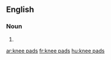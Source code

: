 {{also|kneepads}}
==English==

===Noun===
{{head|en|noun plural form}}

# {{plural of|knee pad|lang=en}}

[[ar:knee pads]]
[[fr:knee pads]]
[[hu:knee pads]]